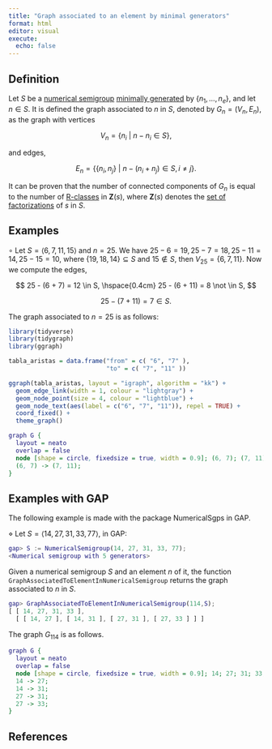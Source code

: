 ```yaml
---
title: "Graph associated to an element by minimal generators"
format: html
editor: visual
execute: 
  echo: false
---
```


<!-- Definición de Num. Sem. -->

## Definition

Let $S$ be a [numerical semigroup](../Basic-concepts/Numerical-semigroup.qmd) [minimally generated](../Basic-concepts/Minimal-set-of-generators.qmd) by $\{n_1, \ldots, n_e\}$, and let $n \in S$. It is defined the graph associated to $n$ in $S$, denoted by $G_n = (V_n, E_n)$, as the graph with vertices

$$
V_n = \{n_i ~ | ~ n - n_i \in S\},
$$

and edges,

$$
E_n = \{\{n_i, n_j\} ~ | ~ n - (n_i + n_j) \in S, i \ne j\}.
$$

It can be proven that the number of connected components of $G_n$ is equal to the number of [R-classes](Factorizations-R-related.qmd) in $\mathbf{Z}(s)$, where $\mathbf{Z}(s)$ denotes the [set of factorizations](Set-of-factorizations.qmd) of $s$ in $S$.

## Examples

$\circ$ Let $S = \langle 6, 7, 11, 15 \rangle$ and $n = 25$. We have $25 - 6 = 19, 25 - 7 = 18, 25 - 11 = 14, 25 - 15 = 10$, where $\{19, 18, 14\} \subseteq S$ and $15 \not \in S$, then $V_{25} = \{6, 7, 11\}$. Now we compute the edges,

$$
25 - (6 + 7) = 12 \in S, \hspace{0.4cm} 25 - (6 + 11) = 8 \not \in S,
$$

$$
25 - (7 + 11) = 7 \in S.
$$

The graph associated to $n = 25$ is as follows:

```r

library(tidyverse)
library(tidygraph)
library(ggraph)
```

```r
tabla_aristas = data.frame("from" = c( "6", "7" ),
                           "to" = c( "7", "11" ))

ggraph(tabla_aristas, layout = "igraph", algorithm = "kk") + 
  geom_edge_link(width = 1, colour = "lightgray") +
  geom_node_point(size = 4, colour = "lightblue") +
  geom_node_text(aes(label = c("6", "7", "11")), repel = TRUE) +
  coord_fixed() +
  theme_graph()
```

```dot

graph G {
  layout = neato
  overlap = false
  node [shape = circle, fixedsize = true, width = 0.9]; (6, 7); (7, 11)
  (6, 7) -> (7, 11);
}

```

## Examples with GAP

The following example is made with the package NumericalSgps in GAP.

$\diamond$ Let $S = \langle 14, 27, 31, 33, 77 \rangle$, in GAP:

``` gap
gap> S := NumericalSemigroup(14, 27, 31, 33, 77);
<Numerical semigroup with 5 generators>
```

Given a numerical semigroup $S$ and an element $n$ of it, the function `GraphAssociatedToElementInNumericalSemigroup` returns the graph associated to $n$ in $S$.

``` gap
gap> GraphAssociatedToElementInNumericalSemigroup(114,S);
[ [ 14, 27, 31, 33 ],
  [ [ 14, 27 ], [ 14, 31 ], [ 27, 31 ], [ 27, 33 ] ] ]
```

The graph $G_{114}$ is as follows.

```dot

graph G {
  layout = neato
  overlap = false
  node [shape = circle, fixedsize = true, width = 0.9]; 14; 27; 31; 33;
  14 -> 27;
  14 -> 31;
  27 -> 31;
  27 -> 33;
}

```

## References
